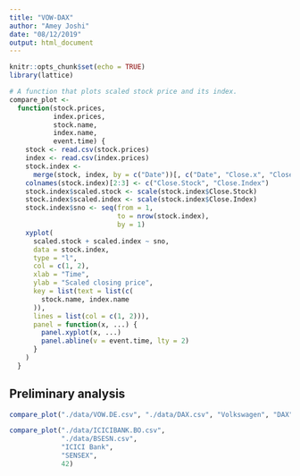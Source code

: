 ```yaml
---
title: "VOW-DAX"
author: "Amey Joshi"
date: "08/12/2019"
output: html_document
---
```


```r
knitr::opts_chunk$set(echo = TRUE)
library(lattice)
```

```r
# A function that plots scaled stock price and its index.
compare_plot <-
  function(stock.prices,
           index.prices,
           stock.name,
           index.name,
           event.time) {
    stock <- read.csv(stock.prices)
    index <- read.csv(index.prices)
    stock.index <-
      merge(stock, index, by = c("Date"))[, c("Date", "Close.x", "Close.y")]
    colnames(stock.index)[2:3] <- c("Close.Stock", "Close.Index")
    stock.index$scaled.stock <- scale(stock.index$Close.Stock)
    stock.index$scaled.index <- scale(stock.index$Close.Index)
    stock.index$sno <- seq(from = 1,
                           to = nrow(stock.index),
                           by = 1)
    xyplot(
      scaled.stock + scaled.index ~ sno,
      data = stock.index,
      type = "l",
      col = c(1, 2),
      xlab = "Time",
      ylab = "Scaled closing price",
      key = list(text = list(c(
        stock.name, index.name
      )),
      lines = list(col = c(1, 2))),
      panel = function(x, ...) {
        panel.xyplot(x, ...)
        panel.abline(v = event.time, lty = 2)
      }
    )
  }
```

## Preliminary analysis
```r
compare_plot("./data/VOW.DE.csv", "./data/DAX.csv", "Volkswagen", "DAX", 46)
```

```r
compare_plot("./data/ICICIBANK.BO.csv",
             "./data/BSESN.csv",
             "ICICI Bank",
             "SENSEX",
             42)
```
